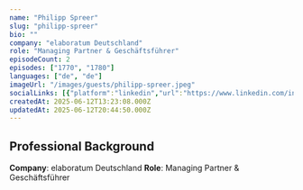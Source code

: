 ```yaml
---
name: "Philipp Spreer"
slug: "philipp-spreer"
bio: ""
company: "elaboratum Deutschland"
role: "Managing Partner & Geschäftsführer"
episodeCount: 2
episodes: ["1770", "1780"]
languages: ["de", "de"]
imageUrl: "/images/guests/philipp-spreer.jpeg"
socialLinks: [{"platform":"linkedin","url":"https://www.linkedin.com/in/spreer"}]
createdAt: 2025-06-12T13:23:08.000Z
updatedAt: 2025-06-12T20:44:50.000Z
---
```


## Professional Background

**Company**: elaboratum Deutschland
**Role**: Managing Partner & Geschäftsführer
